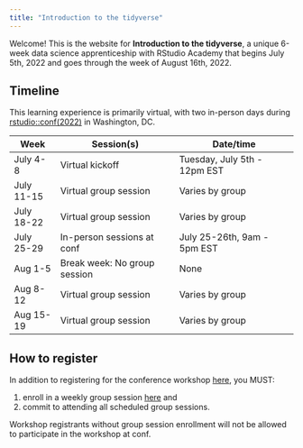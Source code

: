 ```yaml
---
title: "Introduction to the tidyverse"
---
```


Welcome! This is the website for **Introduction to the tidyverse**, a unique 6-week data science apprenticeship with RStudio Academy that begins July 5th, 2022 and goes through the week of August 16th, 2022.

## Timeline

This learning experience is primarily virtual, with two in-person days during [rstudio::conf(2022)](https://www.rstudio.com/conference/) in Washington, DC.

| **Week**   | **Session(s)**               | **Date/time**                |
|------------|------------------------------|------------------------------|
| July 4-8   | Virtual kickoff              | Tuesday, July 5th - 12pm EST |
| July 11-15 | Virtual group session        | Varies by group              |
| July 18-22 | Virtual group session        | Varies by group              |
| July 25-29 | In-person sessions at conf   | July 25-26th, 9am - 5pm EST  |
| Aug 1-5    | Break week: No group session | None                         |
| Aug 8-12   | Virtual group session        | Varies by group              |
| Aug 15-19  | Virtual group session        | Varies by group              |

## How to register

In addition to registering for the conference workshop [here](https://www.rstudio.com/conference/), you MUST:

(1) enroll in a weekly group session [here](https://forms.gle/e3zh6wsEJ6hhn4rU8) and
(2) commit to attending all scheduled group sessions.

Workshop registrants without group session enrollment will not be allowed to participate in the workshop at conf.
